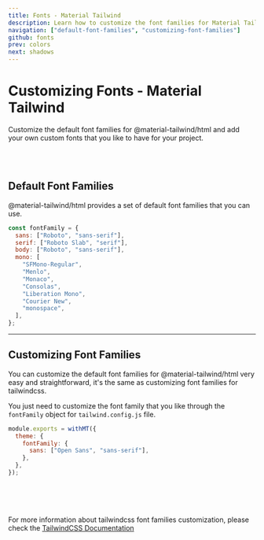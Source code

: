 ```yaml
---
title: Fonts - Material Tailwind
description: Learn how to customize the font families for Material Tailwind.
navigation: ["default-font-families", "customizing-font-families"]
github: fonts
prev: colors
next: shadows
---
```


# Customizing Fonts - Material Tailwind

Customize the default font families for @material-tailwind/html and add your own custom fonts that you like to have for your project.

<br />
<br />

## Default Font Families

<span id="default-font-families" className="scroll-mt-48" />

@material-tailwind/html provides a set of default font families that you can use.

```js
const fontFamily = {
  sans: ["Roboto", "sans-serif"],
  serif: ["Roboto Slab", "serif"],
  body: ["Roboto", "sans-serif"],
  mono: [
    "SFMono-Regular",
    "Menlo",
    "Monaco",
    "Consolas",
    "Liberation Mono",
    "Courier New",
    "monospace",
  ],
};
```

---

## Customizing Font Families

<span id="customizing-font-families" className="scroll-mt-48" />

You can customize the default font families for @material-tailwind/html very easy and straightforward, it's the same as customizing font families for tailwindcss.

You just need to customize the font family that you like through the <Code>fontFamily</Code> object for <Code>tailwind.config.js</Code> file.

```js {4}
module.exports = withMT({
  theme: {
    fontFamily: {
      sans: ["Open Sans", "sans-serif"],
    },
  },
});
```

<br />
<br />
<br />

For more information about tailwindcss font families customization, please check the <a href="https://tailwindcss.com/docs/font-family?ref=material-tailwind" target="_blank" className="font-medium hover:text-blue-500 transition-colors">TailwindCSS Documentation</a>
